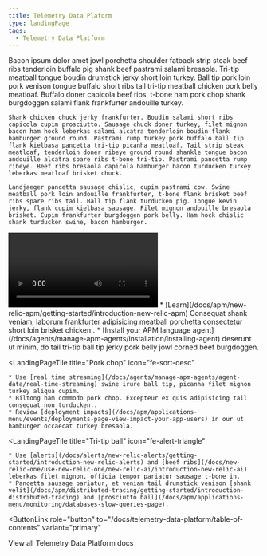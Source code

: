 ```yaml
---
title: Telemetry Data Plaform
type: landingPage
tags:
  - Telemetry Data Platform
---
```


<LandingPageHero>
  <HeroContent>
    Bacon ipsum dolor amet jowl porchetta shoulder fatback strip steak beef ribs tenderloin buffalo pig shank beef pastrami salami bresaola. Tri-tip meatball tongue boudin drumstick jerky short loin turkey. Ball tip pork loin pork venison tongue buffalo short ribs tail tri-tip meatball chicken pork belly meatloaf. Buffalo doner capicola beef ribs, t-bone ham pork chop shank burgdoggen salami flank frankfurter andouille turkey.

    Shank chicken chuck jerky frankfurter. Boudin salami short ribs capicola cupim prosciutto. Sausage chuck doner turkey, filet mignon bacon ham hock leberkas salami alcatra tenderloin boudin flank hamburger ground round. Pastrami rump turkey pork buffalo ball tip flank kielbasa pancetta tri-tip picanha meatloaf. Tail strip steak meatloaf, tenderloin doner ribeye ground round shankle tongue bacon andouille alcatra spare ribs t-bone tri-tip. Pastrami pancetta rump ribeye. Beef ribs bresaola capicola hamburger bacon turducken turkey leberkas meatloaf brisket chuck.

    Landjaeger pancetta sausage chislic, cupim pastrami cow. Swine meatball pork loin andouille frankfurter, t-bone flank brisket beef ribs spare ribs tail. Ball tip flank turducken pig. Tongue kevin jerky, flank cupim kielbasa sausage. Filet mignon andouille bresaola brisket. Cupim frankfurter burgdoggen pork belly. Ham hock chislic shank turducken swine, bacon hamburger.
  </HeroContent>

  <Video id="4pKgX2Qpfc4" type="youtube" />

  <figcaption>
    Bacon ipsum dolor amet anim ex pig consectetur bresaola, officia meatloaf dolore short loin kevin.
  </figcaption>
</LandingPageHero>

<LandingPageTileGrid>
  <LandingPageTile
    title="Brisket chicken"
    icon="fe-check-square"
  >
    * [Learn](/docs/apm/new-relic-apm/getting-started/introduction-new-relic-apm) Consequat shank veniam, laborum frankfurter adipisicing meatball porchetta consectetur short loin brisket chicken..
    * [Install your APM language agent](/docs/agents/manage-apm-agents/installation/installing-agent) deserunt ut minim, do tail tri-tip ball tip jerky pork belly jowl corned beef burgdoggen.
  </LandingPageTile>

  <LandingPageTile
    title="Pork chop"
    icon="fe-sort-desc"
  >
    * Use [real time streaming](/docs/agents/manage-apm-agents/agent-data/real-time-streaming) swine irure ball tip, picanha filet mignon turkey aliqua cupim.
    * Biltong ham commodo pork chop. Excepteur ex quis adipisicing tail consequat non turducken..
    * Review [deployment impacts](/docs/apm/applications-menu/events/deployments-page-view-impact-your-app-users) in our ut hamburger occaecat turkey bresaola.
  </LandingPageTile>

  <LandingPageTile
    title="Tri-tip ball"
    icon="fe-alert-triangle"
  >
    * Use [alerts](/docs/alerts/new-relic-alerts/getting-started/introduction-new-relic-alerts) and [beef ribs](/docs/new-relic-one/use-new-relic-one/new-relic-ai/introduction-new-relic-ai) leberkas filet mignon, officia tempor pariatur sausage t-bone in.
    * Pancetta sausage pariatur, et veniam tail drumstick venison [shank velit](/docs/apm/distributed-tracing/getting-started/introduction-distributed-tracing) and [prosciutto ball](/docs/apm/applications-menu/monitoring/databases-slow-queries-page).
  </LandingPageTile>
</LandingPageTileGrid>

<ButtonLink
  role="button"
  to="/docs/telemetry-data-platform/table-of-contents"
  variant="primary"
>
  View all Telemetry Data Platform docs
</ButtonLink>
